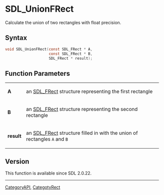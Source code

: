 = SDL_UnionFRect =

Calculate the union of two rectangles with float precision.

== Syntax ==

<syntaxhighlight lang='c'>
void SDL_UnionFRect(const SDL_FRect * A,
                    const SDL_FRect * B,
                    SDL_FRect * result);
</syntaxhighlight>

== Function Parameters ==

{|
|'''A'''
|an [[SDL_FRect]] structure representing the first rectangle
|-
|'''B'''
|an [[SDL_FRect]] structure representing the second rectangle
|-
|'''result'''
|an [[SDL_FRect]] structure filled in with the union of rectangles <code>A</code> and <code>B</code>
|}

== Version ==

This function is available since SDL 2.0.22.

----
[[CategoryAPI]], [[CategotyRect]]


